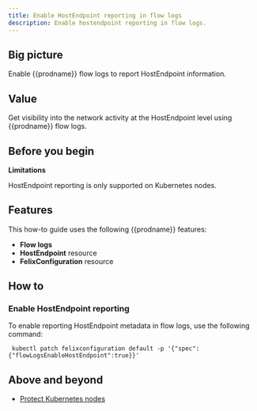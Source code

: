 ```yaml
---
title: Enable HostEndpoint reporting in flow logs
description: Enable hostendpoint reporting in flow logs.
---
```


## Big picture

Enable {{prodname}} flow logs to report HostEndpoint information.

## Value

Get visibility into the network activity at the HostEndpoint level using {{prodname}} flow logs.

## Before you begin

**Limitations**

HostEndpoint reporting is only supported on Kubernetes nodes.

## Features

This how-to guide uses the following {{prodname}} features:

- **Flow logs**
- **HostEndpoint** resource
- **FelixConfiguration** resource

## How to

### Enable HostEndpoint reporting

To enable reporting HostEndpoint metadata in flow logs, use the following command:

```
 kubectl patch felixconfiguration default -p '{"spec":{"flowLogsEnableHostEndpoint":true}}'
```

## Above and beyond

- [Protect Kubernetes nodes](../../../network-policy/hosts/kubernetes-nodes.mdx)
